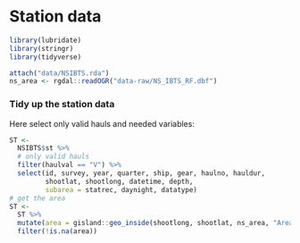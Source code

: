# Station data {#station}

```r
library(lubridate)
library(stringr)
library(tidyverse)
```

```r
attach("data/NSIBTS.rda")
ns_area <- rgdal::readOGR("data-raw/NS_IBTS_RF.dbf")
```

### Tidy up the station data

<!-- Need to explain the area stuff -->

Here select only valid hauls and needed variables:
```r
ST <-
  NSIBTS$st %>%
  # only valid hauls
  filter(haulval == "V") %>% 
  select(id, survey, year, quarter, ship, gear, haulno, hauldur,
         shootlat, shootlong, datetime, depth, 
         subarea = statrec, daynight, datatype)
# get the area
ST <-
  ST %>% 
  mutate(area = gisland::geo_inside(shootlong, shootlat, ns_area, "AreaName")) %>% 
  filter(!is.na(area))
```

